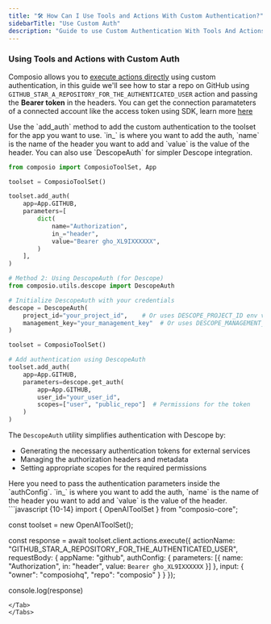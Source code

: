 ```yaml
---
title: "🛠️ How Can I Use Tools and Actions With Custom Authentication?"
sidebarTitle: "Use Custom Auth"
description: "Guide to use Custom Authentication With Tools And Actions"
---
```


### Using Tools and Actions with Custom Auth

Composio allows you to [execute actions directly](action-guide-without-agents) using custom authentication, in this guide we'll see how to star a repo on GitHub using `GITHUB_STAR_A_REPOSITORY_FOR_THE_AUTHENTICATED_USER` action and passing the **Bearer token** in the headers. You can get the connection paramateters of a connected account like the access token using SDK, learn more [here](../..//Auth/using-connections#fetch-the-connection-parameters)

<Tabs>
<Tab title="Python">
Use the `add_auth` method to add the custom authentication to the toolset for the app you want to use. `in_` is where you want to add the auth, `name` is the name of the header you want to add and `value` is the value of the header.
You can also use `DescopeAuth` for simpler Descope integration.

```python {7-13}
from composio import ComposioToolSet, App

toolset = ComposioToolSet()

toolset.add_auth(
    app=App.GITHUB,
    parameters=[
        dict(
            name="Authorization",
            in_="header",
            value="Bearer gho_XL9IXXXXXX",
        )
    ],
)

# Method 2: Using DescopeAuth (for Descope)
from composio.utils.descope import DescopeAuth

# Initialize DescopeAuth with your credentials
descope = DescopeAuth(
    project_id="your_project_id",    # Or uses DESCOPE_PROJECT_ID env var
    management_key="your_management_key"  # Or uses DESCOPE_MANAGEMENT_KEY env var
)

toolset = ComposioToolSet()

# Add authentication using DescopeAuth
toolset.add_auth(
    app=App.GITHUB,
    parameters=descope.get_auth(
        app=App.GITHUB,
        user_id="your_user_id",
        scopes=["user", "public_repo"]  # Permissions for the token
    )
)
```

The `DescopeAuth` utility simplifies authentication with Descope by:
- Generating the necessary authentication tokens for external services
- Managing the authorization headers and metadata
- Setting appropriate scopes for the required permissions
</Tab>
<Tab title="JavaScript">
Here you need to pass the authentication parameters inside the `authConfig`. `in_` is where you want to add the auth, `name` is the name of the header you want to add and `value` is the value of the header.
```javascript {10-14}
import { OpenAIToolSet } from "composio-core";

const toolset = new OpenAIToolSet();

const response = await toolset.client.actions.execute({
    actionName: "GITHUB_STAR_A_REPOSITORY_FOR_THE_AUTHENTICATED_USER",
    requestBody: {
        appName: "github",
        authConfig: {
            parameters: [{
                name: "Authorization",
                in: "header",
                value: `Bearer gho_XL9IXXXXXX`
            }]
        },
        input: {
            "owner": "composiohq",
            "repo": "composio"
        }
    }
});

console.log(response)
```
</Tab>
</Tabs>
